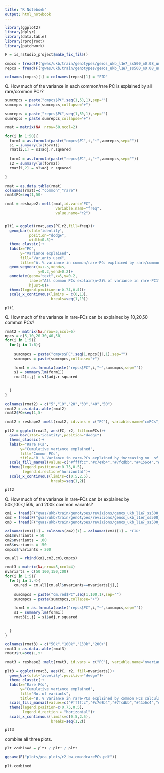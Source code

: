 ```yaml
---
title: "R Notebook"
output: html_notebook
---
```



```r

library(ggplot2)
library(dplyr)
library(data.table)
library(rprojroot)
library(patchwork)

F = is_rstudio_project$make_fix_file()

```


```r

cmpcs = fread(F("gwas/ukb/train/genotypes/genos_ukb_l1e7_ss500_m0.08_uniform_chr1_20.rmdup.train.cm.200k.pca.eigenvec"))
repcs = fread(F("gwas/ukb/train/genotypes/genos_ukb_l1e7_ss500_m0.08_uniform_chr1_20.rmdup.train.re.1M.pca.eigenvec"))

colnames(cmpcs)[1] = colnames(repcs)[1] = "FID"

```

Q. How much of the variance in each common/rare PC is explained by all rare/common PCs?

```r

sumcmpcs = paste("cmpcs$PC",seq(1,50,1),sep="")
sumcmpcs = paste(sumcmpcs,collapse="+")

sumrepcs = paste("repcs$PC",seq(1,50,1),sep="")
sumrepcs = paste(sumrepcs,collapse="+")

rmat = matrix(NA, nrow=50,ncol=2)

for(i in 1:50){
  form1 = as.formula(paste("cmpcs$PC",i,"~",sumrepcs,sep=""))
  s1 = summary(lm(form1))
  rmat[i,1] = s1$adj.r.squared
  
  form2 = as.formula(paste("repcs$PC",i,"~",sumcmpcs,sep=""))
  s2 = summary(lm(form2))
  rmat[i,2] = s2$adj.r.squared
  
}

rmat = as.data.table(rmat)
colnames(rmat)=c("common","rare")
rmat$PC=seq(1,50)

rmat = reshape2::melt(rmat,id.vars="PC",
                       variable.name="freq",
                       value.name="r2")


plt1 = ggplot(rmat,aes(PC,r2,fill=freq))+
  geom_bar(stat="identity",
           position="dodge",
           width=0.5)+
  theme_classic()+
  labs(x="PC",
       y="Variance explained",
       fill="Variants used",
       title="A. % variance in common/rare-PCs explained by rare/common-PCs")+
  geom_segment(x=1.5,xend=5,
               y=0.2,yend=0.2)+
  annotate(geom="text",x=5,y=0.2,
           label="All common PCs explain\n~25% of variance in rare-PC1",
           hjust=0)+
  theme(legend.position=c(0.75,0.5))+
  scale_x_continuous(limits = c(0,10),
                     breaks=seq(1,10))

plt1 

```

Q. How much of the variance in rare-PCs can be explained by 10,20,50 common PCs?

```r

rmat2 = matrix(NA,nrow=5,ncol=6)
npcs = c(5,10,20,30,40,50)
for(i in 1:5){
  for(j in 1:6){
    
    sumcmpcs = paste("cmpcs$PC",seq(1,npcs[j],1),sep="")
    sumcmpcs = paste(sumcmpcs,collapse="+")
    
    form1 = as.formula(paste("repcs$PC",i,"~",sumcmpcs,sep=""))
    s1 = summary(lm(form1))
    rmat2[i,j] = s1$adj.r.squared
    
    
  }
}

colnames(rmat2) = c("5","10","20","30","40","50")
rmat2 = as.data.table(rmat2)
rmat2$PC=seq(1,5)

rmat2 = reshape2::melt(rmat2, id.vars = c("PC"), variable.name="cmPCs",value.name="r2")

plt2 = ggplot(rmat2, aes(PC, r2, fill=cmPCs))+
  geom_bar(stat="identity",position="dodge")+
  theme_classic()+
  labs(x="Rare PCs",
       y="Cumulative variance explained",
       fill="Common PCs",
       title="B. % Variance in rare-PCs explained by increasing no. of common-PCs")+
  scale_fill_manual(values=c("#ffffcc","#c7e9b4","#7fcdbb","#41b6c4","#2c7fb8","#253494"))+
  theme(legend.position=c(0.75,0.5),
        legend.direction="horizontal")+
  scale_x_continuous(limits=c(0.5,2.5),
                     breaks=seq(1,2))

plt2


```

Q. How much of the variance in rare-PCs can be explained by 50k,100k,150k, and 200k common variants?

```r


cm1 = fread(F("gwas/ukb/train/genotypes/revisions/genos_ukb_l1e7_ss500_m0.08_uniform_chr1_20.rmdup.train.cm50k.pca.eigenvec"))
cm2 = fread(F("gwas/ukb/train/genotypes/revisions/genos_ukb_l1e7_ss500_m0.08_uniform_chr1_20.rmdup.train.cm100k.pca.eigenvec"))
cm3 = fread(F("gwas/ukb/train/genotypes/revisions/genos_ukb_l1e7_ss500_m0.08_uniform_chr1_20.rmdup.train.cm150k.pca.eigenvec"))

colnames(cm1)[1] = colnames(cm2)[1] = colnames(cm3)[1] = "FID"
cm1$nvariants = 50
cm2$nvariants = 100
cm3$nvariants = 150
cmpcs$nvariants = 200

cm.all = rbind(cm1,cm2,cm3,cmpcs)

rmat3 = matrix(NA,nrow=5,ncol=4)
nvariants = c(50,100,150,200)
for(i in 1:5){
  for(j in 1:4){
    cm.red = cm.all[cm.all$nvariants==nvariants[j],]
    
    sumcmpcs = paste("cm.red$PC",seq(1,100,1),sep="")
    sumcmpcs = paste(sumcmpcs,collapse="+")
    
    form1 = as.formula(paste("repcs$PC",i,"~",sumcmpcs,sep=""))
    s1 = summary(lm(form1))
    rmat3[i,j] = s1$adj.r.squared
    
    
  }
}

colnames(rmat3) = c("50k","100k","150k","200k")
rmat3 = as.data.table(rmat3)
rmat3$PC=seq(1,5)

rmat3 = reshape2::melt(rmat3, id.vars = c("PC"), variable.name="nvariants",value.name="r2")

plt3 = ggplot(rmat3, aes(PC, r2, fill=nvariants))+
  geom_bar(stat="identity",position="dodge")+
  theme_classic()+
  labs(x="Rare PCs",
       y="Cumulative variance explained",
       fill="No. of variants",
       title="B. % Variance in rare-PCs explained by common PCs calculated with increasing no. of variants")+
  scale_fill_manual(values=c("#ffffcc","#c7e9b4","#7fcdbb","#41b6c4","#2c7fb8","#253494"))+
  theme(legend.position=c(0.75,0.5),
        legend.direction = "horizontal")+
  scale_x_continuous(limits=c(0.5,2.5),
                     breaks=seq(1,2))

plt3


```

combine all three plots.

```r

plt.combined = plt1 / plt2 / plt3 

ggsave(F("plots/pca_plots/r2_bw_cmandrarePCs.pdf"))

plt.combined

```

